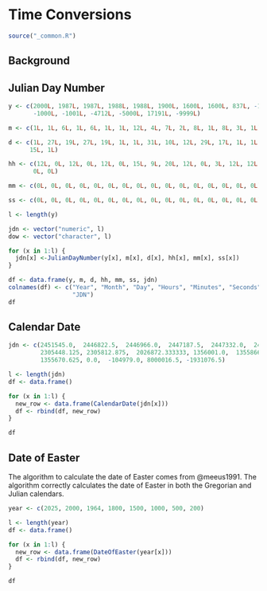 # Time Conversions

```r
source("_common.R")
```

## Background

## Julian Day Number

```r

y <- c(2000L, 1987L, 1987L, 1988L, 1988L, 1900L, 1600L, 1600L, 837L, -1000L,
       -1000L, -1001L, -4712L, -5000L, 17191L, -9999L)

m <- c(1L, 1L, 6L, 1L, 6L, 1L, 1L, 12L, 4L, 7L, 2L, 8L, 1L, 8L, 3L, 1L)

d <- c(1L, 27L, 19L, 27L, 19L, 1L, 1L, 31L, 10L, 12L, 29L, 17L, 1L, 1L,
      15L, 1L)

hh <- c(12L, 0L, 12L, 0L, 12L, 0L, 15L, 9L, 20L, 12L, 0L, 3L, 12L, 12L,
       0L, 0L)

mm <- c(0L, 0L, 0L, 0L, 0L, 0L, 0L, 0L, 0L, 0L, 0L, 0L, 0L, 0L, 0L, 0L)

ss <- c(0L, 0L, 0L, 0L, 0L, 0L, 0L, 0L, 0L, 0L, 0L, 0L, 0L, 0L, 0L, 0L)

l <- length(y)

jdn <- vector("numeric", l)
dow <- vector("character", l)

for (x in 1:l) {
  jdn[x] <-JulianDayNumber(y[x], m[x], d[x], hh[x], mm[x], ss[x])
}

df <- data.frame(y, m, d, hh, mm, ss, jdn)
colnames(df) <- c("Year", "Month", "Day", "Hours", "Minutes", "Seconds",
                  "JDN")
df

```

## Calendar Date

```r

jdn <- c(2451545.0,  2446822.5,  2446966.0,  2447187.5,  2447332.0,  2415020.5, 
         2305448.125, 2305812.875,  2026872.333333, 1356001.0,  1355866.5,
         1355670.625, 0.0,  -104979.0, 8000016.5, -1931076.5)

l <- length(jdn)
df <- data.frame()

for (x in 1:l) {
  new_row <- data.frame(CalendarDate(jdn[x]))
  df <- rbind(df, new_row)
}

df

```

## Date of Easter

The algorithm to calculate the date of Easter comes from @meeus1991. The algorithm correctly calculates the date of Easter in both the Gregorian and Julian calendars.

```r

year <- c(2025, 2000, 1964, 1800, 1500, 1000, 500, 200)

l <- length(year)
df <- data.frame()

for (x in 1:l) {
  new_row <- data.frame(DateOfEaster(year[x]))
  df <- rbind(df, new_row)
}

df
```

